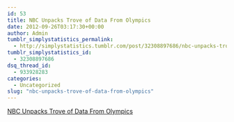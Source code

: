 ```yaml
---
id: 53
title: NBC Unpacks Trove of Data From Olympics
date: 2012-09-26T03:17:30+00:00
author: Admin
tumblr_simplystatistics_permalink:
  - http://simplystatistics.tumblr.com/post/32308897686/nbc-unpacks-trove-of-data-from-olympics
tumblr_simplystatistics_id:
  - 32308897686
dsq_thread_id:
  - 933928283
categories:
  - Uncategorized
slug: "nbc-unpacks-trove-of-data-from-olympics"
---
```

[NBC Unpacks Trove of Data From Olympics](http://www.nytimes.com/2012/09/26/business/media/nbc-unpacks-trove-of-viewer-data-from-london-olympics.html?smid=tu-share)
